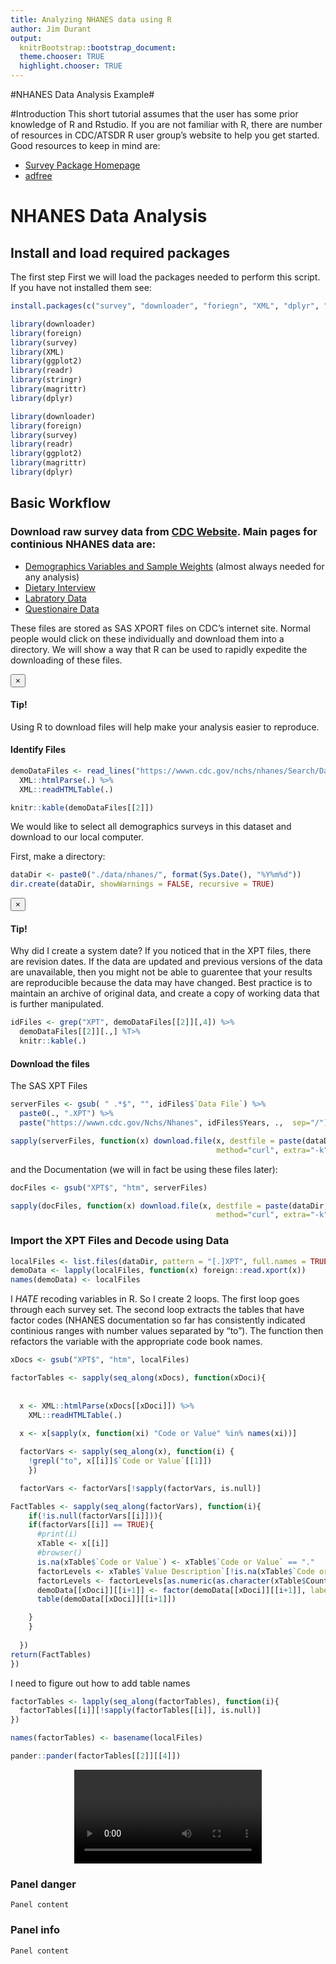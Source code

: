 ```yaml
---
title: Analyzing NHANES data using R
author: Jim Durant
output:
  knitrBootstrap::bootstrap_document:
  theme.chooser: TRUE
  highlight.chooser: TRUE
---
```

#NHANES Data Analysis Example#

#Introduction
This short tutorial assumes that the user has some prior knowledge of R and Rstudio. If you are not familiar with R, there are number of resources in CDC/ATSDR R user group's website to help you get started. Good resources to keep in mind are:

* [Survey Package Homepage](http://r-survey.r-forge.r-project.org/survey/)
* [adfree](http://www.asdfree.com/)

# NHANES Data Analysis
## Install and load required packages
The first step First we will load the packages needed to perform this script. If you have not installed them see:

```r
install.packages(c("survey", "downloader", "foriegn", "XML", "dplyr", "magrittr", "ggplot2"))
```


```r
library(downloader)                         
library(foreign)
library(survey)
library(XML)
library(ggplot2)
library(readr)
library(stringr)
library(magrittr)
library(dplyr)
```

```r
library(downloader)                         
library(foreign)
library(survey)
library(readr)
library(ggplot2)
library(magrittr)
library(dplyr)
```

## Basic Workflow

### Download raw survey data from [CDC Website](https://wwwn.cdc.gov/Nchs/Nhanes/Search/Nhanes_continuous.aspx). Main pages for continious NHANES data are:

* [Demographics Variables and Sample Weights](https://wwwn.cdc.gov/nchs/nhanes/Search/DataPage.aspx?Component=Demographics) (almost always needed for any analysis)
* [Dietary Interview](https://wwwn.cdc.gov/Nchs/Nhanes/Search/DataPage.aspx?Component=Dietary)
* [Labratory Data](https://wwwn.cdc.gov/Nchs/Nhanes/Search/DataPage.aspx?Component=Laboratory) 
* [Questionaire Data](https://wwwn.cdc.gov/Nchs/Nhanes/Search/DataPage.aspx?Component=Questionnaire)

These files are stored as SAS XPORT files on CDC's internet site. Normal people would click on these individually and download them into a directory. We will show a way that R can be used to rapidly expedite the downloading of these files. 


<div class="alert alert-dismissible alert-warning">
  <button type="button" class="close" data-dismiss="alert">&times;</button>
  <h4>Tip!</h4>
  <p> Using R to download files will help make your analysis easier to reproduce.</p>
</div>


#### Identify Files

```r
demoDataFiles <- read_lines("https://wwwn.cdc.gov/nchs/nhanes/Search/DataPage.aspx?Component=Demographics") %>%
  XML::htmlParse(.) %>%
  XML::readHTMLTable(.)

knitr::kable(demoDataFiles[[2]])
```

We would like to select all demographics surveys in this dataset and download to our local computer. 

First, make a directory:
```r
dataDir <- paste0("./data/nhanes/", format(Sys.Date(), "%Y%m%d"))
dir.create(dataDir, showWarnings = FALSE, recursive = TRUE)
```

<div class="alert alert-dismissible alert-warning">
  <button type="button" class="close" data-dismiss="alert">&times;</button>
  <h4>Tip!</h4>
  <p> Why did I create a system date? If you noticed that in the XPT files, there are revision dates. If the data are updated and previous versions of the data are unavailable, then you might not be able to guarentee that your results are reproducible because the data may have changed. Best practice is to maintain an archive of original data, and create a copy of working data that is further manipulated. 
</p>
</div>

```r
idFiles <- grep("XPT", demoDataFiles[[2]][,4]) %>%
  demoDataFiles[[2]][.,] %T>%
  knitr::kable(.)
```

#### Download the files

The SAS XPT Files
```r
serverFiles <- gsub( " .*$", "", idFiles$`Data File`) %>%
  paste0(., ".XPT") %>% 
  paste("https://wwwn.cdc.gov/Nchs/Nhanes", idFiles$Years, .,  sep="/")

sapply(serverFiles, function(x) download.file(x, destfile = paste(dataDir, basename(x),  sep="/"),
                                              method="curl", extra="-k"))
```

and the Documentation (we will in fact be using these files later):

```r
docFiles <- gsub("XPT$", "htm", serverFiles)

sapply(docFiles, function(x) download.file(x, destfile = paste(dataDir, basename(x),  sep="/"),
                                              method="curl", extra="-k"))
```


### Import the XPT Files and Decode using Data

```r
localFiles <- list.files(dataDir, pattern = "[.]XPT", full.names = TRUE)
demoData <- lapply(localFiles, function(x) foreign::read.xport(x))
names(demoData) <- localFiles
```

I _HATE_ recoding variables in R.  So I create 2 loops. The first loop goes through each survey set. The second loop extracts the tables that have factor codes (NHANES documentation so far has consistently indicated continious ranges with number values separated by "to"). The function then refactors the variable with the appropriate code book names.

```r
xDocs <- gsub("XPT$", "htm", localFiles) 

factorTables <- sapply(seq_along(xDocs), function(xDoci){
  
  
  x <- XML::htmlParse(xDocs[[xDoci]]) %>%
    XML::readHTMLTable(.)
  
  x <- x[sapply(x, function(xi) "Code or Value" %in% names(xi))]

  factorVars <- sapply(seq_along(x), function(i) {
    !grepl("to", x[[i]]$`Code or Value`[[1]])
    })

  factorVars <- factorVars[!sapply(factorVars, is.null)]

FactTables <- sapply(seq_along(factorVars), function(i){
    if(!is.null(factorVars[[i]])){
    if(factorVars[[i]] == TRUE){
      #print(i)
      xTable <- x[[i]]
      #browser()
      is.na(xTable$`Code or Value`) <- xTable$`Code or Value` == "." 
      factorLevels <- xTable$`Value Description`[!is.na(xTable$`Code or Value`)]
      factorLevels <- factorLevels[as.numeric(as.character(xTable$Count[!is.na(xTable$`Code or Value`)])) > 0 ]                                           
      demoData[[xDoci]][[i+1]] <- factor(demoData[[xDoci]][[i+1]], labels = factorLevels)
      table(demoData[[xDoci]][[i+1]])

    }
    }
  
  })
return(FactTables)
})

```

I need to figure out how to add table names


```r
factorTables <- lapply(seq_along(factorTables), function(i){
  factorTables[[i]][!sapply(factorTables[[i]], is.null)]
}) 

names(factorTables) <- basename(localFiles)

pander::pander(factorTables[[2]][[4]])
```


<div align="center" class="embed-responsive embed-responsive-16by9">
<video autoplay loop class="embed-responsive-item">
<source src=https://www.youtube.com/watch?v=gsX4I133Zmc type=video/mp4>
</video>
</div>



<div class="panel panel-danger">
  <div class="panel-heading">
  <h3 class="panel-title">Panel danger</h3>
  </div>
  <div class="panel-body">
    Panel content
  </div>
</div>

<div class="panel panel-info">
  <div class="panel-heading">
  <h3 class="panel-title">Panel info</h3>
  </div>
  <div class="panel-body">
    Panel content
  </div>
</div>